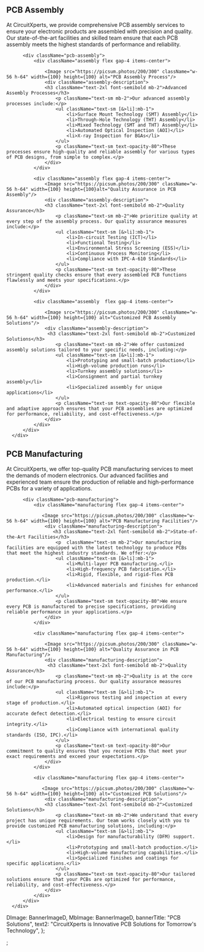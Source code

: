 <PcbAssemblyPageStyle>
<Banner banner={banner} />
<div className="container pcb-page">
 <div className="container pcb-assembly">
      <div className="main-content">
          <h2 className="h2">PCB Assembly</h2>
          <p>At CircuitXperts, we provide comprehensive PCB assembly services to ensure your electronic products are assembled with precision and quality. Our state-of-the-art facilities and skilled team ensure that each PCB assembly meets the highest standards of performance and reliability.</p>

          <div className="pcb-assembly">
              <div className="assembly flex gap-4 items-center">

                  <Image src="https://picsum.photos/200/300" className="w-56 h-64" width={100} height={100} alt="PCB Assembly Process"/>
                  <div className="assembly-description">
                  <h3 className="text-2xl font-semibold mb-2">Advanced Assembly Processes</h3>
                      <p className="text-sm mb-2">Our advanced assembly processes include:</p>
                      <ul className="text-sm [&>li]:mb-1">
                          <li>Surface Mount Technology (SMT) Assembly</li>
                          <li>Through-Hole Technology (THT) Assembly</li>
                          <li>Mixed Technology (SMT and THT) Assembly</li>
                          <li>Automated Optical Inspection (AOI)</li>
                          <li>X-ray Inspection for BGAs</li>
                      </ul>
                      <p className="text-sm text-opacity-80">These processes ensure high-quality and reliable assembly for various types of PCB designs, from simple to complex.</p>
                  </div>
              </div>

              <div className="assembly flex gap-4 items-center">
                  <Image src="https://picsum.photos/200/300" className="w-56 h-64" width={100} height={100}alt="Quality Assurance in PCB Assembly"/>
                  <div className="assembly-description">
                  <h3 className="text-2xl font-semibold mb-2">Quality Assurance</h3>
                      <p className="text-sm mb-2">We prioritize quality at every step of the assembly process. Our quality assurance measures include:</p>
                      <ul className="text-sm [&>li]:mb-1">
                          <li>In-circuit Testing (ICT)</li>
                          <li>Functional Testing</li>
                          <li>Environmental Stress Screening (ESS)</li>
                          <li>Continuous Process Monitoring</li>
                          <li>Compliance with IPC-A-610 Standards</li>
                      </ul>
                      <p className="text-sm text-opacity-80">These stringent quality checks ensure that every assembled PCB functions flawlessly and meets your specifications.</p>
                  </div>
              </div>

              <div className="assembly  flex gap-4 items-center">

                  <Image src="https://picsum.photos/200/300" className="w-56 h-64" width={100} height={100} alt="Customized PCB Assembly Solutions"/>
                  <div className="assembly-description">
                   <h3 className="text-2xl font-semibold mb-2">Customized Solutions</h3>
                      <p className="text-sm mb-2">We offer customized assembly solutions tailored to your specific needs, including:</p>
                      <ul className="text-sm [&>li]:mb-1">
                          <li>Prototyping and small-batch production</li>
                          <li>High-volume production runs</li>
                          <li>Turnkey assembly solutions</li>
                          <li>Consignment and partial turnkey assembly</li>
                          <li>Specialized assembly for unique applications</li>
                      </ul>
                      <p className="text-sm text-opacity-80">Our flexible and adaptive approach ensures that your PCB assemblies are optimized for performance, reliability, and cost-effectiveness.</p>
                  </div>
              </div>
          </div>
      </div>

  </div>

  <div className="container pcb-manufacturing">
      <div className="main-content">
          <h2 className="h2">PCB Manufacturing</h2>
          <p>At CircuitXperts, we offer top-quality PCB manufacturing services to meet the demands of modern electronics. Our advanced facilities and experienced team ensure the production of reliable and high-performance PCBs for a variety of applications.</p>

          <div className="pcb-manufacturing">
              <div className="manufacturing flex gap-4 items-center">

                 <Image src="https://picsum.photos/200/300" className="w-56 h-64" width={100} height={100} alt="PCB Manufacturing Facilities"/>
                  <div className="manufacturing-description">
                     <h3 className="text-2xl font-semibold mb-2">State-of-the-Art Facilities</h3>
                      <p  className="text-sm mb-2">Our manufacturing facilities are equipped with the latest technology to produce PCBs that meet the highest industry standards. We offer:</p>
                      <ul className="text-sm [&>li]:mb-1">
                          <li>Multi-layer PCB manufacturing.</li>
                          <li>High-frequency PCB fabrication.</li>
                          <li>Rigid, flexible, and rigid-flex PCB production.</li>
                          <li>Advanced materials and finishes for enhanced performance.</li>
                      </ul>
                      <p className="text-sm text-opacity-80">We ensure every PCB is manufactured to precise specifications, providing reliable performance in your applications.</p>
                  </div>
              </div>

              <div className="manufacturing flex gap-4 items-center">

                  <Image src="https://picsum.photos/200/300" className="w-56 h-64" width={100} height={100} alt="Quality Assurance in PCB Manufacturing"/>
                  <div className="manufacturing-description">
                   <h3 className="text-2xl font-semibold mb-2">Quality Assurance</h3>
                      <p className="text-sm mb-2">Quality is at the core of our PCB manufacturing process. Our quality assurance measures include:</p>
                      <ul className="text-sm [&>li]:mb-1">
                          <li>Rigorous testing and inspection at every stage of production.</li>
                          <li>Automated optical inspection (AOI) for accurate defect detection.</li>
                          <li>Electrical testing to ensure circuit integrity.</li>
                          <li>Compliance with international quality standards (ISO, IPC).</li>
                      </ul>
                      <p className="text-sm text-opacity-80">Our commitment to quality ensures that you receive PCBs that meet your exact requirements and exceed your expectations.</p>
                  </div>
              </div>

              <div className="manufacturing flex gap-4 items-center">

                 <Image src="https://picsum.photos/200/300" className="w-56 h-64" width={100} height={100} alt="Customized PCB Solutions"/>
                  <div className="manufacturing-description">
                  <h3 className="text-2xl font-semibold mb-2">Customized Solutions</h3>
                      <p className="text-sm mb-2">We understand that every project has unique requirements. Our team works closely with you to provide customized PCB manufacturing solutions, including:</p>
                      <ul className="text-sm [&>li]:mb-1">
                          <li>Design for manufacturability (DFM) support.</li>
                          <li>Prototyping and small-batch production.</li>
                          <li>High-volume manufacturing capabilities.</li>
                          <li>Specialized finishes and coatings for specific applications.</li>
                      </ul>
                      <p className="text-sm text-opacity-80">Our tailored solutions ensure that your PCBs are optimized for performance, reliability, and cost-effectiveness.</p>
                  </div>
              </div>
          </div>
      </div>

  </div>
  
</div>
</PcbAssemblyPageStyle>


  DImage: BannerImageD,
  MbImage: BannerImageD,
  bannerTitle: "PCB Solutions",
  text2: "CircuitXperts is Innovative PCB Solutions for Tomorrow's Technology",
};


;

